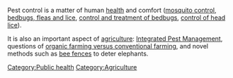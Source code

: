 {{topic header| default.png |Pest control}}

Pest control is a matter of human [[health]] and comfort ([[mosquito control]], [[bedbugs, fleas and lice]], [[control and treatment of bedbugs]], [[control of head lice]]).

It is also an important aspect of [[agriculture]]: [[Integrated Pest Management]], questions of [[organic farming versus conventional farming]], and novel methods such as [[bee fences]] to deter elephants.

{{stub}}
[[Category:Public health]]
[[Category:Agriculture]]